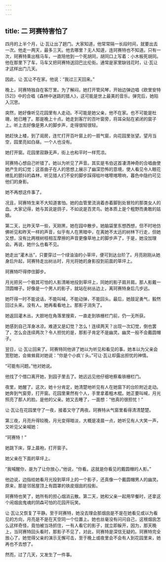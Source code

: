 ```yaml
---
---
---
```

title: 二 珂赛特害怕了
---




四月的上半个月，让·瓦让出了趟门。大家知道，他常常隔一长段时间，就要出去一次。他走一两天，最多三天。他去哪里？无人知道，连珂赛特也不知道。只有一次，珂赛特乘出租马车，一直陪他到一个死胡同，胡同口上写着：小木板死胡同。他在那里下了车，马车又把珂赛特送回巴比伦街。通常是家里缺钱花时，让·瓦让才这样出门几天。

因此，让·瓦让不在家。他说：“我过三天回来。”

晚上，珂赛特独自在客厅里。为了解闷，她打开管风琴，开始边弹边唱《欧里安特[52]》中的合唱《森林中迷路的猎人》，这可能是世上最美的音乐。弹完后，她陷入沉思。

突然，她好像听见花园里有人走动。不可能是她父亲，他不在家。也不可能是杜珊，她已睡了。那是晚上十点。她走到客厅的百叶窗旁，将耳朵贴在紧闭的窗子上。听上去好像是男人的脚步声，走得很轻很轻。

她赶快上楼，到了闺房，连忙打开百叶窗上的一扇气窗，向花园里张望。望月当空，园里亮如白昼。一个人也没有。

她打开窗。花园里寂静无声，街上也和平时一样荒凉。

珂赛特心想自己听错了。她以为听见了声音。其实是韦伯这首凄清神奇的合唱曲使她产生的幻觉；这首曲子在人的思想上展示了幽深恐怖的意境，使人看见令人眼花缭乱的颤抖的森林，听见猎人们不安的脚步踩得枯叶喀嚓喀嚓响，暮色中隐约可见他们的身影。

她不再想这件事了。

况且，珂赛特生来不大知道害怕。她的血管里流淌着赤着脚到处冒险的那类女人的血。大家记得，她与其说是鸽子，不如说是百灵鸟。她本质上是个粗野而勇敢的姑娘。

第二天，比昨天早一些，天刚黑，她在园中散步。她脑袋里东想西想，但不时地仿佛听见和昨天一样的声音，似乎有人在黑暗中，在离她不太远的树林下行走，但她又想，没有比两根树枝相互摩擦的声音更像草地上的脚步声了，于是，她没加理会。再说，她什么也看不见。

她走出“灌木丛”，只要穿过一个绿油油的小草坪，便可到达台阶了。月亮刚刚从她身后升起，珂赛特走出树丛时，月光将她的身影投到前面的草坪上。

珂赛特吓得停住脚步。

月光把另一个极其可怕的人影清晰地投到草坪上，同她的影子肩并肩。那人影戴一顶圆帽子。好像是一个男人的影子，就站在树丛边上，离珂赛特身后几步远。

她吓得一时不能说话，不能叫喊，不能动弹，不能回头。最后，她鼓足勇气，毅然回过头来。没有人。她再看看地上。那影子消失了。

她返回灌木丛，大胆地在角落里搜索，一直走到铁栅栏门前，仍一无所获。

她感到自己浑身冰凉。难道又是幻觉？怎么！连续两天？出现一次幻觉，倒也罢了，怎么会连续两次？令人担忧的是，那影子肯定不是幽灵。幽灵一般不会戴圆帽子。

翌日，让·瓦让回来了。珂赛特同他讲了她以为听见和看见的事。她本以为父亲会宽慰她，会耸耸肩对她说：“你是个小疯丫头。”可让·瓦让却露出担忧的神情。

“可能有问题。”他对她说。

他找了个借口离开她，到园子里去了。她远远见他仔细地察看铁栅栏门。

夜里，她醒了。这次，她十分肯定，她清楚地听见有人在她窗下的台阶附近走动。她奔到气窗旁，打开窗。花园里果然有个人，手里拿着粗木棍。她正要叫喊，月光照亮了那人的脸。是他的父亲。她又去睡了，一面想：“他真的很担忧！”

让·瓦让在花园里守了一夜，接着又守了两夜。珂赛特从气窗里看得清清楚楚。

第三夜，月亮升得较晚，月光变得暗淡，大概是凌晨一点，她听见有人大笑一声，又听见父亲喊她：

“珂赛特！”

她跳下床，穿上晨袍，打开窗子。

她父亲在下面的草坪上。

“我喊醒你，是为了让你放心，”他说，“你看。这就是你看见的戴圆帽的人影。”

他边说，边指给她看月光投到草坪上的一个影子，还真像一个戴圆帽男人的幽灵。原来，那是邻居屋顶上有圆罩的铁皮烟囱的投影。

珂赛特也笑了，她所有的担心烟消云散。第二天，她和父亲一起用早餐时，还拿这个闹烟囱鬼魂的阴森可怕的花园开玩笑。

让·瓦让又恢复了平静。至于珂赛特，她没去理会那烟囱是不是在她看见或以为看见的方向，月亮是不是在天空同一个位置上。她也丝毫没有问问自己，这根烟囱怎么这样奇怪，竟怕被当场抓住，一有人看它的影子，就立即躲开，因为，那天晚上，当珂赛特回头看时，那影子不见了，对此，珂赛特是深信无疑的。珂赛特完全放心了。她觉得父亲的演示无懈可击，至于晚上或夜里会不会有人到花园里来，她再也不去想了。

然而，过了几天，又发生了一件事。